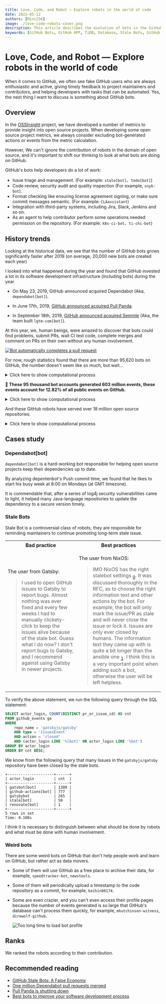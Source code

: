 ```yaml
---
title: Love, Code, and Robot — Explore robots in the world of code
date: 2022-05-12
authors: [Mini256]
image: ./love-code-robots-cover.png
description: This article describes the evolution of bots in the GitHub world, their behaviors and characteristics, and the impact they have brought to the open source world.
keywords: [GitHub Bots, GitHub APP, TiDB, Database, Stale Bots, GitHub Archive, GitHub Metrics, Automation]
---
```



# Love, Code, and Robot — Explore robots in the world of code

When it comes to GitHub, we often see fake GitHub users who are always enthusiastic and active, giving timely feedback to project maintainers and contributors, and helping developers with tasks that can be automated. Yes, the next thing I want to discuss is something about GitHub bots.

## Overview

In the [OSSInsight](https://ossinsight.io/) project, we have developed a number of metrics to provide insight into open source projects. When developing some open source project metrics, we always consider excluding bot-generated actions or events from the metric calculation. 

However, We can't ignore the contribution of robots in the domain of open source, and it's important to shift our thinking to look at what bots are doing on GitHub.

GitHub's bots help developers do a lot of work:

- Issue triage and management. (For example: `stale[bot]`、`todo[bot]`)
- Code review, security audit and quality inspection (For example, `snyk-bot`).
- Format checking like ensuring license agreement signing, or make sure  commit messages semantic. (For example: `CLAassistant`)
- Integration with third-party systems, including Jira, Slack, Jenkins and so on.
- As an agent to help contributor perform some operations needed permission on the repository. (For example: `k8s-ci-bot`、`ti-chi-bot`)

## History trends

Looking at the historical data, we see that the number of GitHub bots grows significantly faster after 2019 (on average, 20,000 new bots are created each year)

<CommonChart
  chart='dynamic-line'
  query='archive/bot/cumulative-numbers'
  formatSql={false}
  xIndex="event_year"
  yIndex="bots_total"
/>

<!--truncate-->

I looked into what happened during the year and found that GitHub invested a lot in its software development infrastructure (including bots) during the year.

- On May 23, 2019, GitHub announced acquired Dependabot (Aka, `dependabot[bot]`).

- In June 17th, 2019, [GitHub announced acquired Pull Panda](https://github.blog/2019-06-17-github-acquires-pull-panda/).

- In September 18th, 2019, [GitHub announced acquired Semmle](https://github.blog/2019-09-18-github-welcomes-semmle/) (Aka, the team built `lgtm-com[bot]`).

At this year, we, human beings, were amazed to discover that bots could find problems, submit PRs, wait CI test code, complete merges and comment on PRs on their own without any human involvement.

[![Bot automatically completes a pull request](./bot_automatically_completes_a_pull_request.png)](https://github.com/buildo/react-components/pull/1367)

For now, rough statistics found that there are more than 95,620 bots on GitHub, the number doesn't seem like so much, but wait...

<details>
<summary>Click here to show computational process</summary>

Before that, we had collected 4.7 billion github events stored in our database. Now we can count the number of bots on GitHub by executing a simple SQL statement:

```sql
SELECT COUNT(DISTINCT actor_login) AS 'Bots'
FROM github_events ge
WHERE actor_login REGEXP '^(bot-.+|.+bot|.+\\[bot\\]|.+-bot-.+|robot-.+|.+-ci-.+|.+-ci|.+-testing|.+clabot.+|.+-gerrit|k8s-.+|.+-machine|.+-automation|github-.+|.+-github|.+-service|.+-builds|codecov-.+|.+teamcity.+|jenkins-.+|.+-jira-.+)$';
```

In this SQL statement, we use a regular expression to determine which `actor_login` is the robot login. For example, the well known star robot `dependabot[bot]`, whose github login ends with `[bot]`, we can find more bots among a large number of events based on this method.

```
+-------+
| Bots  |
+-------+
| 95620 |
+-------+
1 row in set
Time: 16.921s
```

</details>

**👀 These 95 thousand bot accounts generated 603 million events, these events account for 12.82% of all public events on GitHub.**

<details>
<summary>Click here to show computational process</summary>

1. Count the total number of public events triggered by GitHub bot

```sql
SELECT COUNT(*) AS 'Bot''s events'
FROM github_events ge
WHERE actor_login REGEXP '^(bot-.+|.+bot|.+\\[bot\\]|.+-bot-.+|robot-.+|.+-ci-.+|.+-ci|.+-testing|.+clabot.+|.+-gerrit|k8s-.+|.+-machine|.+-automation|github-.+|.+-github|.+-service|.+-builds|codecov-.+|.+teamcity.+|jenkins-.+|.+-jira-.+)$';
```

```
+--------------+
| Bot's events |
+--------------+
| 603554237    |
+--------------+
1 row in set
Time: 13.087s
```

2. Count the total number of all public events on GitHub

```sql
SELECT COUNT(*) AS 'All public events' FROM github_events ge;
```

```
+-------------------+
| All public events |
+-------------------+
| 4705191048        |
+-------------------+
1 row in set
Time: 4.322s
```

3. Calculate the proportion of the former in the latter

```sql
SELECT CONCAT(TRUNCATE(603554237 / 4705191048 * 100, 2), '%') AS 'Proportion of Events';
```

```
+----------------------+
| Proportion of Events |
+----------------------+
| 12.82%               |
+----------------------+
1 row in set
Time: 0.047s
```


</details>

And these GitHub robots have served over 18 million open source repositories.

<details>
<summary>Click here to show computational process</summary>

```sql
SELECT COUNT(DISTINCT repo_id) AS 'Repositories'
FROM github_events ge
WHERE actor_login REGEXP '^(bot-.+|.+bot|.+\\[bot\\]|.+-bot-.+|robot-.+|.+-ci-.+|.+-ci|.+-testing|.+clabot.+|.+-gerrit|k8s-.+|.+-machine|.+-automation|github-.+|.+-github|.+-service|.+-builds|codecov-.+|.+teamcity.+|jenkins-.+|.+-jira-.+)$';
```

```
+--------------+
| Repositories |
+--------------+
| 18415262     |
+--------------+
1 row in set
Time: 27.060s
```

</details>

## Cases study

### Dependabot\[bot\]

`dependabot[bot]` is a hard-working bot responsible for helping open source projects keep their dependencies up to date.

By analyzing depentenbot's Push commit time, we found that he likes to start his busy week at 8:00 on Mondays (at GMT timezone).

<CommonChart
  chart='heatmapchart'
  category='archive/bot/dependabot-commits-time-distribution'
  xIndex='hour'
  yIndex='dayofweek'
  valueIndex='pushes'
  formatSql={false}
/>

It is commendable that, after a series of log4j security vulnerabilities came to light, it helped many Java-language repositories to update the dependency to a secure version timely.

### Stale Bots

Stale Bot is a controversial class of robots, they are responsible for reminding maintainers to continue promoting long-term stale issue.

<table>
<tr>
    <th>Bad practice</th>
    <th>Best practices</th>
</tr>
<tr>
<td>

The user from Gatsby:

> I used to open GitHub issues to Gatsby to report bugs. Almost nothing was ever fixed and every few weeks I had to manually clickety-click to keep the issues alive because of the stale bot. Guess what I do now? I don't report bugs to Gatsby, and I recommend against using Gatsby in newer projects.

</td>
<td>

The user from NixOS:

> IMO NixOS has the right stalebot settings <sub>[0]</sub>. It was discussed thoroughly in the RFC, as to choose the right information text and other actions by the bot. For example, the bot will only mark the issue/PR as stale and will never close the issue or lock it. Issues are only ever closed by humans.
The information text they came up with is quite a bit longer than the ansible one <sub>[1]</sub>. I think this is a very important point when adding such a bot, otherwise the user will be left helpless.

> [0]: https://github.com/NixOS/rfcs/pull/51

> [1]: https://github.com/NixOS/nixpkgs/pull/92254

</td>
</tr>
</table>

To verify the above statement, we run the following query through the SQL statement:

```sql
SELECT actor_login, COUNT(DISTINCT pr_or_issue_id) AS cnt
FROM github_events ge
WHERE
    repo_name = 'gatsbyjs/gatsby'
    AND type = 'IssuesEvent'
    AND action = 'closed'
    AND (actor_login LIKE '%[bot]' OR actor_login LIKE '%bot')
GROUP BY actor_login
ORDER BY cnt DESC;
```

We know from the following query that many Issues in the `gatsbyjs/gatsby` repository have been closed by the stale bots.

```
+---------------------+------+
| actor_login         | cnt  |
+---------------------+------+
| gatsbot[bot]        | 1389 |
| github-actions[bot] | 777  |
| gatsbybot           | 265  |
| stale[bot]          | 50   |
| renovate[bot]       | 1    |
+---------------------+------+
5 rows in set
Time: 0.100s
```

I think it is necessary to distinguish between what should be done by robots and what must be done with human involvement.

### Weird bots

There are some weird bots on GitHub that don't help people work and learn on GitHub, but rather act as data movers.

<CommonChart
  chart='barchart'
  category='archive/bot/weird-bots-ranking'
  formatSql={false}
  categoryIndex='actor_login'
  valueIndex='contributions'
  categoryType='owner'
  seriesName='Contributions'
/>

- Some of them will use GitHub as a free place to archive their data, for example, `speedtracker-bot`, `newstools`.

- Some of them will periodically upload a timestamp to the code repository as a commit, for example, `keihin00174`.

- Some are even crazier, and you can't even access their profile pages because the number of events generated is so large that GitHub's database can't process them quickly, for example, `mhutchinson-witness`, `direwolf-github`.

    ![Too long time to load bot profile](too_long_time_to_load_profile.png)

## Ranks

We ranked the robots according to their contribution.

<CommonChart
  chart='barchart'
  category='archive/bot/contribution-ranking'
  formatSql={false}
  categoryIndex='actor_login'
  valueIndex='contributions'
  categoryType='owner'
  seriesName='Contributions'
/>

## Recommended reading

- [GitHub Stale Bots: A False Economy](https://blog.benwinding.com/github-stale-bots/)
- [One million Dependabot pull requests merged](https://github.blog/2019-07-25-one-million-dependabot-pull-requests-merged/)
- [Pull Panda is shutting down](https://github.blog/changelog/2022-03-23-pull-panda-is-shutting-down/)
- [Best bots to improve your software development process](https://livablesoftware.com/best-bots-software-development/)
